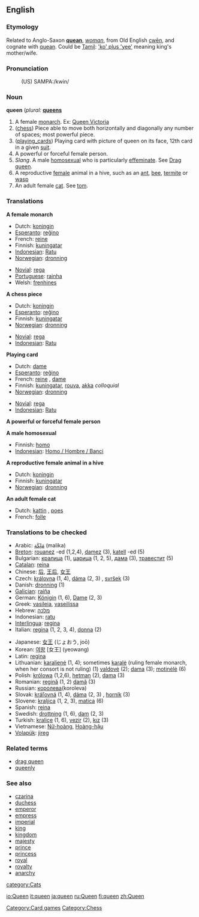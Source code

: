 ==English==
===Etymology===
Related to Anglo-Saxon '''[[quean]]''', ''[[woman]]'', from Old English [[cwēn]], and cognate with [[quean]].
Could be [[Tamil]]: [['ko' plus 'yee']] meaning king's mother/wife.

===Pronunciation===
:(US) SAMPA:/kwin/

===Noun===
'''queen'''  (''plural:'' '''[[queen]]s'''

# A female [[monarch]]. Ex: [[:w:Queen Victoria|Queen Victoria]]
# ([[chess]]) Piece able to move both horizontally and diagonally any number of spaces; most powerful piece.
# ([[playing_cards]]) Playing card with picture of queen on its face, 12th card in a given [[suit]].
# A powerful or forceful female person.
# ''Slang''. A male [[homosexual]] who is particularly [[effeminate]]. See [[Drag queen]].
# A reproductive [[female]] animal in a hive, such as an [[ant]], [[bee]], [[termite]] or [[wasp]]
# An adult female [[cat]]. See [[tom]].

===Translations===
'''A female monarch'''
{{top}}
*Dutch: [[koningin]] {{f}}
*[[Esperanto]]: [[reĝino]]
*French: [[reine]] {{f}}
*Finnish: [[kuningatar]]
*[[Indonesian]]: [[Ratu]]
*[[Norwegian]]: [[dronning]]
{{mid}}
*[[Novial]]: [[rega]]
*[[Portuguese]]: [[rainha]] {{f}}
*Welsh: [[frenhines]]
{{bottom}}

'''A chess piece'''
{{top}}
*Dutch: [[koningin]]
*[[Esperanto]]: [[reĝino]]
*Finnish: [[kuningatar]]
*[[Norwegian]]: [[dronning]]
{{mid}}
*[[Novial]]: [[rega]]
*[[Indonesian]]: [[Ratu]]
{{bottom}}

'''Playing card'''
{{top}}
*Dutch: [[dame]] {{f}}
*[[Esperanto]]: [[reĝino]]
*French: [[reine]] {{f}}, [[dame]]
*Finnish: [[kuningatar]], [[rouva]], [[akka]] ''colloquial''
*[[Norwegian]]: [[dronning]]
{{mid}}
*[[Novial]]: [[rega]]
*[[Indonesian]]: [[Ratu]]
{{bottom}}

'''A powerful or forceful female person'''
{{top}}
{{mid}}
{{bottom}}

'''A male homosexual'''
{{top}}
*Finnish: [[homo]]
*[[Indonesian]]: [[Homo / Hombre / Banci]]
{{mid}}
{{bottom}}

'''A reproductive female animal in a hive'''
{{top}}
*Dutch: [[koningin]]
*Finnish: [[kuningatar]]
*[[Norwegian]]: [[dronning]]
{{mid}}
{{bottom}}

'''An adult female cat'''
{{top}}
*Dutch: [[kattin]] {{f}}, [[poes]] {{f}}
*French: [[folle]] {{f}}
{{mid}}
{{bottom}}

===Translations to be checked===
{{checktrans}}
{{top}}
*Arabic: [[ملكة|مَلِكَة]] (malika)
*[[Breton]]: [[rouanez]] {{f}} -ed {{p}} (1,2,4), [[damez]] {{f}} (3), [[katell]] {{f}} -ed {{p}} (5)
*Bulgarian: [[кралица]] {{f}} (1), [[царица]] {{f}} (1, 2, 5), [[дама]] {{f}} (3), [[травестит]]  (5)
*[[Catalan]]: [[reina]] {{f}}
*Chinese: [[后]], [[王后]], [[女王]]
*Czech: [[královna]] (1, 4), [[dáma]] (2, 3) {{f}}, [[svršek]] (3)  {{m}}
*Danish: [[dronning]] {{c}} (1)
*[[Galician]]: [[raíña]] {{f}}
*German: [[Königin]] {{f}} (1, 6), [[Dame]] {{f}} (2, 3)
*Greek: [[vasileia]], [[vaseilissa]]
*Hebrew: [[מלכה]] {{f}}
*Indonesian: [[ratu]]
*[[Interlingua]]: [[regina]]
*Italian: [[regina]] {{f}} (1, 2, 3, 4), [[donna]] (2)
{{mid}}
*Japanese: [[女王]] (じょおう, joō)
*Korean: [[여왕]] [女王] (yeowang)
*Latin: [[regina]] {{f}}
*Lithuanian: [[karalienė]] {{f}} (1, 4); sometimes [[karalė]] {{f}} (ruling female monarch, when her consort is not ruling) (1) [[valdovė]] {{f}} (2); [[dama]] {{f}} (3); [[motinėlė]] {{f}} (6)
*Polish: [[królowa]] {{f}} (1,2,6), [[hetman]] {{m}} (2), [[dama]] {{f}} (3)
*Romanian: [[regină]] {{f}} (1, 2) [[damă]] (3)
*Russian: [[королева]](koroleva)
*Slovak: [[kráľovná]] (1, 4), [[dáma]] (2, 3) {{f}}, [[horník]] (3)  {{m}}
*Slovene: [[kraljica]] {{f}} (1, 2, 3), [[matica]] {{f}} (6)
*Spanish: [[reina]] {{f}}
*Swedish: [[drottning]] {{c}} (1, 6), [[dam]] {{c}} (2, 3)
*Turkish: [[kraliçe]] (1, 6), [[vezir]] (2), [[kız]] (3)
*Vietnamese: [[Nữ-hoàng]], [[Hoàng-hậu]]  
*[[Volapük]]: [[jireg]]
{{bottom}}

===Related terms===
*[[drag queen]]
*[[queenly]]

===See also===
*[[czarina]]
*[[duchess]]
*[[emperor]]
*[[empress]]
*[[imperial]]
*[[king]]
*[[kingdom]]
*[[majesty]]
*[[prince]]
*[[princess]]
*[[royal]]
*[[royalty]]
*[[anarchy]]

[[category:Cats]]
[[Category:Card games]]
[[Category:Chess]]

[[io:Queen]]
[[it:queen]]
[[ja:queen]]
[[ru:Queen]]
[[fi:queen]]
[[zh:Queen]]